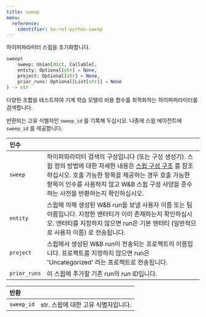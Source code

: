 ```yaml
---
title: sweep
menu:
  reference:
    identifier: ko-ref-python-sweep
---
```


<Card title="View the source code" href="https://www.github.com/wandb/wandb/tree/637bddf198525810add5804059001b1b319d6ad1/wandb/sdk/wandb_sweep.py#L34-L92" icon="github"/>

하이퍼파라미터 스윕을 초기화합니다.

```python
sweep(
    sweep: Union[dict, Callable],
    entity: Optional[str] = None,
    project: Optional[str] = None,
    prior_runs: Optional[List[str]] = None
) -> str
```

다양한 조합을 테스트하여 기계 학습 모델의 비용 함수를 최적화하는 하이퍼파라미터를 검색합니다.

반환되는 고유 식별자인 `sweep_id` 를 기록해 두십시오.
나중에 스윕 에이전트에 `sweep_id` 를 제공합니다.

| 인수 |  |
| :--- | :--- |
|  `sweep` | 하이퍼파라미터 검색의 구성입니다 (또는 구성 생성기). 스윕 정의 방법에 대한 자세한 내용은 [스윕 구성 구조](https://docs.wandb.ai/guides/sweeps/define-sweep-configuration) 를 참조하십시오. 호출 가능한 항목을 제공하는 경우 호출 가능한 항목이 인수를 사용하지 않고 W&B 스윕 구성 사양을 준수하는 사전을 반환하는지 확인하십시오. |
|  `entity` | 스윕에 의해 생성된 W&B run을 보낼 사용자 이름 또는 팀 이름입니다. 지정한 엔터티가 이미 존재하는지 확인하십시오. 엔터티를 지정하지 않으면 run은 기본 엔터티 (일반적으로 사용자 이름) 로 전송됩니다. |
|  `project` | 스윕에서 생성된 W&B run이 전송되는 프로젝트의 이름입니다. 프로젝트를 지정하지 않으면 run은 'Uncategorized' 라는 프로젝트로 전송됩니다. |
|  `prior_runs` | 이 스윕에 추가할 기존 run의 run ID입니다. |

| 반환 |  |
| :--- | :--- |
|  `sweep_id` |  str. 스윕에 대한 고유 식별자입니다. |
